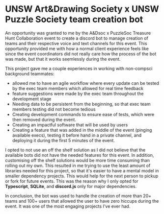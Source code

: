
# UNSW Art&Drawing Society x UNSW Puzzle Society team creation bot

An opportunity was granted to me by the A&Dsoc x PuzzleSoc Treasure Hunt Collaboration event
to create a discord bot to manage creation of teams and their respective voice and text channels
for this event. This opportunity provided me with how a normal client experience feels like
since the event coordinators did not really care how the process of the bot was made, but that
it works seemlessly during the event. 

This project gave me a couple experiences in working with non-compsci background teammates:
- allowed me to have an agile workflow where every update can be tested by the exec team members which allowed for real time feedback
- feature suggestions were made by the exec team throughout the development stage
- Needing data to be persistent from the beginning, so that exec team members testing did not
become tedious
- Creating development commands to ensure ease of tests, which were then removed during the event.
- Creating an impactful software that will be used by users
- Creating a feature that was added in the middle of the event (pinging available execs), testing it before hand in a private channel, and deploying it during the first 5 minutes of the event.

I opted to not use an off the shelf solution as I did not believe that the available bots did not have the needed features for this event. In addition, customising off the shelf solutions would be
more time consuming than rolling out my own. This resulted in me trying to use the least amount of libraries needed for this project, so that it's easier to have a mental model in smaller dependency projects. This would help for the next person to pickup or fork for future events.
This was the reason why I only opted for **Typescript**, **SQLite**, and **discord.js** only for major dependencies.

In conclusion, the bot was used to handle the creation of more than 20+ teams and 100+ users that allowed the user to have zero hiccups during the event. It was one of the most engaging projects I've ever had.



